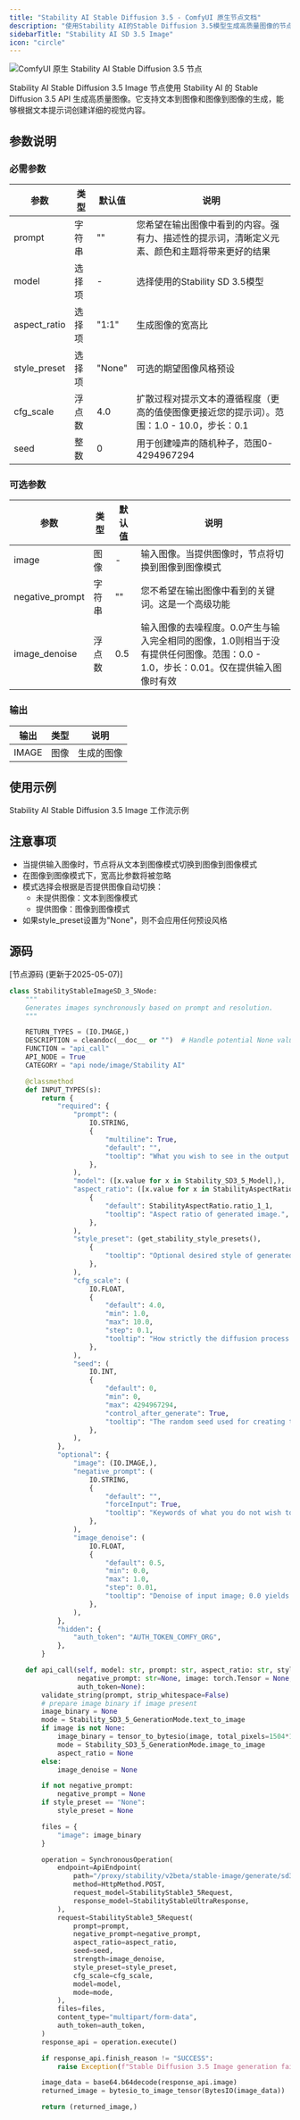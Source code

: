```yaml
---
title: "Stability AI Stable Diffusion 3.5 - ComfyUI 原生节点文档"
description: "使用Stability AI的Stable Diffusion 3.5模型生成高质量图像的节点"
sidebarTitle: "Stability AI SD 3.5 Image"
icon: "circle"
---
```


![ComfyUI 原生 Stability AI Stable Diffusion 3.5 节点](/images/built-in-nodes/api_nodes/stability-ai/stability-ai-stable-image-sd-3-5.jpg)

Stability AI Stable Diffusion 3.5 Image 节点使用 Stability AI 的 Stable Diffusion 3.5 API 生成高质量图像。它支持文本到图像和图像到图像的生成，能够根据文本提示词创建详细的视觉内容。

## 参数说明

### 必需参数

| 参数          | 类型   | 默认值 | 说明                                                                            |
| ------------ | ----- | ------ | ------------------------------------------------------------------------------ |
| prompt       | 字符串 | ""     | 您希望在输出图像中看到的内容。强有力、描述性的提示词，清晰定义元素、颜色和主题将带来更好的结果 |
| model        | 选择项 | -      | 选择使用的Stability SD 3.5模型                                                   |
| aspect_ratio | 选择项 | "1:1"  | 生成图像的宽高比                                                                  |
| style_preset | 选择项 | "None" | 可选的期望图像风格预设                                                             |
| cfg_scale    | 浮点数 | 4.0    | 扩散过程对提示文本的遵循程度（更高的值使图像更接近您的提示词）。范围：1.0 - 10.0，步长：0.1    |
| seed         | 整数   | 0      | 用于创建噪声的随机种子，范围0-4294967294                                             |

### 可选参数

| 参数             | 类型   | 默认值 | 说明                                                                                                            |
| --------------- | ------ | ------ | ------------------------------------------------------------------------------------------------------------ |
| image           | 图像   | -      | 输入图像。当提供图像时，节点将切换到图像到图像模式                                                                    |
| negative_prompt | 字符串 | ""     | 您不希望在输出图像中看到的关键词。这是一个高级功能                                                                     |
| image_denoise   | 浮点数 | 0.5    | 输入图像的去噪程度。0.0产生与输入完全相同的图像，1.0则相当于没有提供任何图像。范围：0.0 - 1.0，步长：0.01。仅在提供输入图像时有效 |

### 输出

| 输出   | 类型 | 说明      |
| ----- | ---- | -------- |
| IMAGE | 图像 | 生成的图像 |


## 使用示例

<Card title="Stability AI Stable Diffusion 3.5 Image 工作流示例" icon="book" href="/zh-CN/tutorials/api-nodes/stability-ai/stable-diffusion-3-5-image">
Stability AI Stable Diffusion 3.5 Image 工作流示例
</Card>

## 注意事项

- 当提供输入图像时，节点将从文本到图像模式切换到图像到图像模式
- 在图像到图像模式下，宽高比参数将被忽略
- 模式选择会根据是否提供图像自动切换：
  - 未提供图像：文本到图像模式
  - 提供图像：图像到图像模式
- 如果style_preset设置为"None"，则不会应用任何预设风格

## 源码

[节点源码 (更新于2025-05-07)]

```python
class StabilityStableImageSD_3_5Node:
    """
    Generates images synchronously based on prompt and resolution.
    """

    RETURN_TYPES = (IO.IMAGE,)
    DESCRIPTION = cleandoc(__doc__ or "")  # Handle potential None value
    FUNCTION = "api_call"
    API_NODE = True
    CATEGORY = "api node/image/Stability AI"

    @classmethod
    def INPUT_TYPES(s):
        return {
            "required": {
                "prompt": (
                    IO.STRING,
                    {
                        "multiline": True,
                        "default": "",
                        "tooltip": "What you wish to see in the output image. A strong, descriptive prompt that clearly defines elements, colors, and subjects will lead to better results."
                    },
                ),
                "model": ([x.value for x in Stability_SD3_5_Model],),
                "aspect_ratio": ([x.value for x in StabilityAspectRatio],
                    {
                        "default": StabilityAspectRatio.ratio_1_1,
                        "tooltip": "Aspect ratio of generated image.",
                    },
                ),
                "style_preset": (get_stability_style_presets(),
                    {
                        "tooltip": "Optional desired style of generated image.",
                    },
                ),
                "cfg_scale": (
                    IO.FLOAT,
                    {
                        "default": 4.0,
                        "min": 1.0,
                        "max": 10.0,
                        "step": 0.1,
                        "tooltip": "How strictly the diffusion process adheres to the prompt text (higher values keep your image closer to your prompt)",
                    },
                ),
                "seed": (
                    IO.INT,
                    {
                        "default": 0,
                        "min": 0,
                        "max": 4294967294,
                        "control_after_generate": True,
                        "tooltip": "The random seed used for creating the noise.",
                    },
                ),
            },
            "optional": {
                "image": (IO.IMAGE,),
                "negative_prompt": (
                    IO.STRING,
                    {
                        "default": "",
                        "forceInput": True,
                        "tooltip": "Keywords of what you do not wish to see in the output image. This is an advanced feature."
                    },
                ),
                "image_denoise": (
                    IO.FLOAT,
                    {
                        "default": 0.5,
                        "min": 0.0,
                        "max": 1.0,
                        "step": 0.01,
                        "tooltip": "Denoise of input image; 0.0 yields image identical to input, 1.0 is as if no image was provided at all.",
                    },
                ),
            },
            "hidden": {
                "auth_token": "AUTH_TOKEN_COMFY_ORG",
            },
        }

    def api_call(self, model: str, prompt: str, aspect_ratio: str, style_preset: str, seed: int, cfg_scale: float,
                 negative_prompt: str=None, image: torch.Tensor = None, image_denoise: float=None,
                 auth_token=None):
        validate_string(prompt, strip_whitespace=False)
        # prepare image binary if image present
        image_binary = None
        mode = Stability_SD3_5_GenerationMode.text_to_image
        if image is not None:
            image_binary = tensor_to_bytesio(image, total_pixels=1504*1504).read()
            mode = Stability_SD3_5_GenerationMode.image_to_image
            aspect_ratio = None
        else:
            image_denoise = None

        if not negative_prompt:
            negative_prompt = None
        if style_preset == "None":
            style_preset = None

        files = {
            "image": image_binary
        }

        operation = SynchronousOperation(
            endpoint=ApiEndpoint(
                path="/proxy/stability/v2beta/stable-image/generate/sd3",
                method=HttpMethod.POST,
                request_model=StabilityStable3_5Request,
                response_model=StabilityStableUltraResponse,
            ),
            request=StabilityStable3_5Request(
                prompt=prompt,
                negative_prompt=negative_prompt,
                aspect_ratio=aspect_ratio,
                seed=seed,
                strength=image_denoise,
                style_preset=style_preset,
                cfg_scale=cfg_scale,
                model=model,
                mode=mode,
            ),
            files=files,
            content_type="multipart/form-data",
            auth_token=auth_token,
        )
        response_api = operation.execute()

        if response_api.finish_reason != "SUCCESS":
            raise Exception(f"Stable Diffusion 3.5 Image generation failed: {response_api.finish_reason}.")

        image_data = base64.b64decode(response_api.image)
        returned_image = bytesio_to_image_tensor(BytesIO(image_data))

        return (returned_image,)
```

